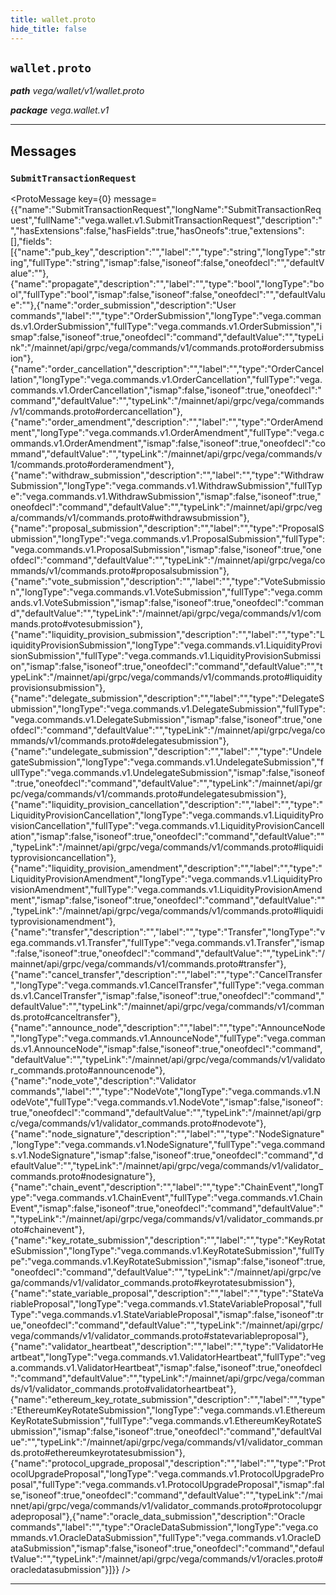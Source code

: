 ```yaml
---
title: wallet.proto
hide_title: false
---
```



## `wallet.proto`
_**path** vega/wallet/v1/wallet.proto_

_**package** vega.wallet.v1_



---

## Messages


### `SubmitTransactionRequest`
<ProtoMessage key={0} message={{"name":"SubmitTransactionRequest","longName":"SubmitTransactionRequest","fullName":"vega.wallet.v1.SubmitTransactionRequest","description":"","hasExtensions":false,"hasFields":true,"hasOneofs":true,"extensions":[],"fields":[{"name":"pub_key","description":"","label":"","type":"string","longType":"string","fullType":"string","ismap":false,"isoneof":false,"oneofdecl":"","defaultValue":""},{"name":"propagate","description":"","label":"","type":"bool","longType":"bool","fullType":"bool","ismap":false,"isoneof":false,"oneofdecl":"","defaultValue":""},{"name":"order_submission","description":"User commands","label":"","type":"OrderSubmission","longType":"vega.commands.v1.OrderSubmission","fullType":"vega.commands.v1.OrderSubmission","ismap":false,"isoneof":true,"oneofdecl":"command","defaultValue":"","typeLink":"/mainnet/api/grpc/vega/commands/v1/commands.proto#ordersubmission"},{"name":"order_cancellation","description":"","label":"","type":"OrderCancellation","longType":"vega.commands.v1.OrderCancellation","fullType":"vega.commands.v1.OrderCancellation","ismap":false,"isoneof":true,"oneofdecl":"command","defaultValue":"","typeLink":"/mainnet/api/grpc/vega/commands/v1/commands.proto#ordercancellation"},{"name":"order_amendment","description":"","label":"","type":"OrderAmendment","longType":"vega.commands.v1.OrderAmendment","fullType":"vega.commands.v1.OrderAmendment","ismap":false,"isoneof":true,"oneofdecl":"command","defaultValue":"","typeLink":"/mainnet/api/grpc/vega/commands/v1/commands.proto#orderamendment"},{"name":"withdraw_submission","description":"","label":"","type":"WithdrawSubmission","longType":"vega.commands.v1.WithdrawSubmission","fullType":"vega.commands.v1.WithdrawSubmission","ismap":false,"isoneof":true,"oneofdecl":"command","defaultValue":"","typeLink":"/mainnet/api/grpc/vega/commands/v1/commands.proto#withdrawsubmission"},{"name":"proposal_submission","description":"","label":"","type":"ProposalSubmission","longType":"vega.commands.v1.ProposalSubmission","fullType":"vega.commands.v1.ProposalSubmission","ismap":false,"isoneof":true,"oneofdecl":"command","defaultValue":"","typeLink":"/mainnet/api/grpc/vega/commands/v1/commands.proto#proposalsubmission"},{"name":"vote_submission","description":"","label":"","type":"VoteSubmission","longType":"vega.commands.v1.VoteSubmission","fullType":"vega.commands.v1.VoteSubmission","ismap":false,"isoneof":true,"oneofdecl":"command","defaultValue":"","typeLink":"/mainnet/api/grpc/vega/commands/v1/commands.proto#votesubmission"},{"name":"liquidity_provision_submission","description":"","label":"","type":"LiquidityProvisionSubmission","longType":"vega.commands.v1.LiquidityProvisionSubmission","fullType":"vega.commands.v1.LiquidityProvisionSubmission","ismap":false,"isoneof":true,"oneofdecl":"command","defaultValue":"","typeLink":"/mainnet/api/grpc/vega/commands/v1/commands.proto#liquidityprovisionsubmission"},{"name":"delegate_submission","description":"","label":"","type":"DelegateSubmission","longType":"vega.commands.v1.DelegateSubmission","fullType":"vega.commands.v1.DelegateSubmission","ismap":false,"isoneof":true,"oneofdecl":"command","defaultValue":"","typeLink":"/mainnet/api/grpc/vega/commands/v1/commands.proto#delegatesubmission"},{"name":"undelegate_submission","description":"","label":"","type":"UndelegateSubmission","longType":"vega.commands.v1.UndelegateSubmission","fullType":"vega.commands.v1.UndelegateSubmission","ismap":false,"isoneof":true,"oneofdecl":"command","defaultValue":"","typeLink":"/mainnet/api/grpc/vega/commands/v1/commands.proto#undelegatesubmission"},{"name":"liquidity_provision_cancellation","description":"","label":"","type":"LiquidityProvisionCancellation","longType":"vega.commands.v1.LiquidityProvisionCancellation","fullType":"vega.commands.v1.LiquidityProvisionCancellation","ismap":false,"isoneof":true,"oneofdecl":"command","defaultValue":"","typeLink":"/mainnet/api/grpc/vega/commands/v1/commands.proto#liquidityprovisioncancellation"},{"name":"liquidity_provision_amendment","description":"","label":"","type":"LiquidityProvisionAmendment","longType":"vega.commands.v1.LiquidityProvisionAmendment","fullType":"vega.commands.v1.LiquidityProvisionAmendment","ismap":false,"isoneof":true,"oneofdecl":"command","defaultValue":"","typeLink":"/mainnet/api/grpc/vega/commands/v1/commands.proto#liquidityprovisionamendment"},{"name":"transfer","description":"","label":"","type":"Transfer","longType":"vega.commands.v1.Transfer","fullType":"vega.commands.v1.Transfer","ismap":false,"isoneof":true,"oneofdecl":"command","defaultValue":"","typeLink":"/mainnet/api/grpc/vega/commands/v1/commands.proto#transfer"},{"name":"cancel_transfer","description":"","label":"","type":"CancelTransfer","longType":"vega.commands.v1.CancelTransfer","fullType":"vega.commands.v1.CancelTransfer","ismap":false,"isoneof":true,"oneofdecl":"command","defaultValue":"","typeLink":"/mainnet/api/grpc/vega/commands/v1/commands.proto#canceltransfer"},{"name":"announce_node","description":"","label":"","type":"AnnounceNode","longType":"vega.commands.v1.AnnounceNode","fullType":"vega.commands.v1.AnnounceNode","ismap":false,"isoneof":true,"oneofdecl":"command","defaultValue":"","typeLink":"/mainnet/api/grpc/vega/commands/v1/validator_commands.proto#announcenode"},{"name":"node_vote","description":"Validator commands","label":"","type":"NodeVote","longType":"vega.commands.v1.NodeVote","fullType":"vega.commands.v1.NodeVote","ismap":false,"isoneof":true,"oneofdecl":"command","defaultValue":"","typeLink":"/mainnet/api/grpc/vega/commands/v1/validator_commands.proto#nodevote"},{"name":"node_signature","description":"","label":"","type":"NodeSignature","longType":"vega.commands.v1.NodeSignature","fullType":"vega.commands.v1.NodeSignature","ismap":false,"isoneof":true,"oneofdecl":"command","defaultValue":"","typeLink":"/mainnet/api/grpc/vega/commands/v1/validator_commands.proto#nodesignature"},{"name":"chain_event","description":"","label":"","type":"ChainEvent","longType":"vega.commands.v1.ChainEvent","fullType":"vega.commands.v1.ChainEvent","ismap":false,"isoneof":true,"oneofdecl":"command","defaultValue":"","typeLink":"/mainnet/api/grpc/vega/commands/v1/validator_commands.proto#chainevent"},{"name":"key_rotate_submission","description":"","label":"","type":"KeyRotateSubmission","longType":"vega.commands.v1.KeyRotateSubmission","fullType":"vega.commands.v1.KeyRotateSubmission","ismap":false,"isoneof":true,"oneofdecl":"command","defaultValue":"","typeLink":"/mainnet/api/grpc/vega/commands/v1/validator_commands.proto#keyrotatesubmission"},{"name":"state_variable_proposal","description":"","label":"","type":"StateVariableProposal","longType":"vega.commands.v1.StateVariableProposal","fullType":"vega.commands.v1.StateVariableProposal","ismap":false,"isoneof":true,"oneofdecl":"command","defaultValue":"","typeLink":"/mainnet/api/grpc/vega/commands/v1/validator_commands.proto#statevariableproposal"},{"name":"validator_heartbeat","description":"","label":"","type":"ValidatorHeartbeat","longType":"vega.commands.v1.ValidatorHeartbeat","fullType":"vega.commands.v1.ValidatorHeartbeat","ismap":false,"isoneof":true,"oneofdecl":"command","defaultValue":"","typeLink":"/mainnet/api/grpc/vega/commands/v1/validator_commands.proto#validatorheartbeat"},{"name":"ethereum_key_rotate_submission","description":"","label":"","type":"EthereumKeyRotateSubmission","longType":"vega.commands.v1.EthereumKeyRotateSubmission","fullType":"vega.commands.v1.EthereumKeyRotateSubmission","ismap":false,"isoneof":true,"oneofdecl":"command","defaultValue":"","typeLink":"/mainnet/api/grpc/vega/commands/v1/validator_commands.proto#ethereumkeyrotatesubmission"},{"name":"protocol_upgrade_proposal","description":"","label":"","type":"ProtocolUpgradeProposal","longType":"vega.commands.v1.ProtocolUpgradeProposal","fullType":"vega.commands.v1.ProtocolUpgradeProposal","ismap":false,"isoneof":true,"oneofdecl":"command","defaultValue":"","typeLink":"/mainnet/api/grpc/vega/commands/v1/validator_commands.proto#protocolupgradeproposal"},{"name":"oracle_data_submission","description":"Oracle commands","label":"","type":"OracleDataSubmission","longType":"vega.commands.v1.OracleDataSubmission","fullType":"vega.commands.v1.OracleDataSubmission","ismap":false,"isoneof":true,"oneofdecl":"command","defaultValue":"","typeLink":"/mainnet/api/grpc/vega/commands/v1/oracles.proto#oracledatasubmission"}]}} />

---


  